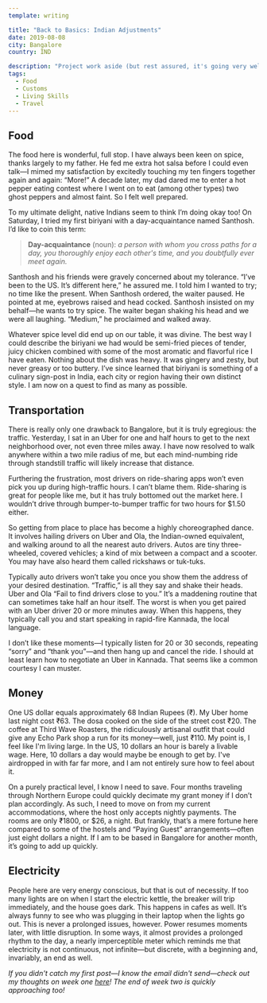 ```yaml
---
template: writing

title: "Back to Basics: Indian Adjustments"
date: 2019-08-08
city: Bangalore
country: IND

description: "Project work aside (but rest assured, it's going very well) I want to talk about the simple facts of living here in Bangalore: what I am having to adjust to, how my days are being restructured, what it feels like to exist in an unknown place for the first time."
tags:
  - Food
  - Customs
  - Living Skills
  - Travel
---
```


## Food

The food here is wonderful, full stop. I have always been keen on spice, thanks largely to my father. He fed me extra hot salsa before I could even talk—I mimed my satisfaction by excitedly touching my ten fingers together again and again: “More!” A decade later, my dad dared me to enter a hot pepper eating contest where I went on to eat (among other types) two ghost peppers and almost faint. So I felt well prepared.

To my ultimate delight, native Indians seem to think I’m doing okay too! On Saturday, I tried my first biriyani with a day-acquaintance named Santhosh. I’d like to coin this term:

> **Day-acquaintance** (noun): _a person with whom you cross paths for a day, you thoroughly enjoy each other's time, and you doubtfully ever meet again._

Santhosh and his friends were gravely concerned about my tolerance. “I’ve been to the US. It’s different here,” he assured me. I told him I wanted to try; no time like the present. When Santhosh ordered, the waiter paused. He pointed at me, eyebrows raised and head cocked. Santhosh insisted on my behalf—he wants to try spice. The waiter began shaking his head and we were all laughing. “Medium,” he proclaimed and walked away.

Whatever spice level did end up on our table, it was divine. The best way I could describe the biriyani we had would be semi-fried pieces of tender, juicy chicken combined with some of the most aromatic and flavorful rice I have eaten. Nothing about the dish was heavy. It was gingery and zesty, but never greasy or too buttery. I’ve since learned that biriyani is something of a culinary sign-post in India, each city or region having their own distinct style. I am now on a quest to find as many as possible.

## Transportation

There is really only one drawback to Bangalore, but it is truly egregious: the traffic. Yesterday, I sat in an Uber for one and half hours to get to the next neighborhood over, not even three miles away. I have now resolved to walk anywhere within a two mile radius of me, but each mind-numbing ride through standstill traffic will likely increase that distance.

Furthering the frustration, most drivers on ride-sharing apps won’t even pick you up during high-traffic hours. I can’t blame them. Ride-sharing is great for people like me, but it has truly bottomed out the market here. I wouldn’t drive through bumper-to-bumper traffic for two hours for \$1.50 either.

So getting from place to place has become a highly choreographed dance. It involves hailing drivers on Uber and Ola, the Indian-owned equivalent, and walking around to all the nearest auto drivers. Autos are tiny three-wheeled, covered vehicles; a kind of mix between a compact and a scooter. You may have also heard them called rickshaws or tuk-tuks.

Typically auto drivers won’t take you once you show them the address of your desired destination. “Traffic,” is all they say and shake their heads. Uber and Ola “Fail to find drivers close to you.” It’s a maddening routine that can sometimes take half an hour itself. The worst is when you get paired with an Uber driver 20 or more minutes away. When this happens, they typically call you and start speaking in rapid-fire Kannada, the local language.

I don’t like these moments—I typically listen for 20 or 30 seconds, repeating “sorry” and “thank you”—and then hang up and cancel the ride. I should at least learn how to negotiate an Uber in Kannada. That seems like a common courtesy I can muster.

## Money

One US dollar equals approximately 68 Indian Rupees (₹). My Uber home last night cost ₹63. The dosa cooked on the side of the street cost ₹20. The coffee at Third Wave Roasters, the ridiculously artisanal outfit that could give any Echo Park shop a run for its money—well, just ₹110. My point is, I feel like I'm living large. In the US, 10 dollars an hour is barely a livable wage. Here, 10 dollars a day would maybe be enough to get by. I've airdropped in with far far more, and I am not entirely sure how to feel about it.

On a purely practical level, I know I need to save. Four months traveling through Northern Europe could quickly decimate my grant money if I don’t plan accordingly. As such, I need to move on from my current accommodations, where the host only accepts nightly payments. The rooms are only ₹1800, or \$26, a night. But frankly, that’s a mere fortune here compared to some of the hostels and “Paying Guest” arrangements—often just eight dollars a night. If I am to be based in Bangalore for another month, it’s going to add up quickly.

## Electricity

People here are very energy conscious, but that is out of necessity. If too many lights are on when I start the electric kettle, the breaker will trip immediately, and the house goes dark. This happens in cafes as well. It’s always funny to see who was plugging in their laptop when the lights go out. This is never a prolonged issues, however. Power resumes moments later, with little disruption. In some ways, it almost provides a prolonged rhythm to the day, a nearly imperceptible meter which reminds me that electricity is not continuous, not infinite—but discrete, with a beginning and, invariably, an end as well.

_If you didn't catch my first post—I know the email didn't send—check out my thoughts on week one [here](https://www.elibenton.co/writing/week-1/)! The end of week two is quickly approaching too!_
